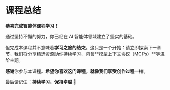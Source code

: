 # 课程总结

**恭喜完成智能体课程学习！** 

通过坚持不懈的努力，你已经在 AI 智能体领域建立了坚实的基础。

但完成本课程并不意味着**学习之旅的结束**。这只是一个开始：请立即探索下一章节，我们将分享精选资源助你持续学习，包含**模型上下文协议（MCPs）**等进阶主题。

**感谢**你参与本课程。**希望你喜欢这门课程，就像我们享受创作过程一样**。

最后请记住：**持续学习，保持卓越 🤗**